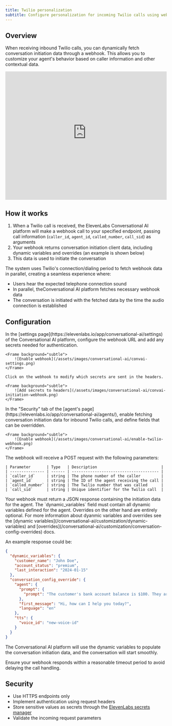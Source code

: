 ```yaml
---
title: Twilio personalization
subtitle: Configure personalization for incoming Twilio calls using webhooks.
---
```


## Overview

When receiving inbound Twilio calls, you can dynamically fetch conversation initiation data through a webhook. This allows you to customize your agent's behavior based on caller information and other contextual data.

<iframe
  width="100%"
  height="400"
  src="https://www.youtube-nocookie.com/embed/cAuSo8qNs-8"
  title="YouTube video player"
  frameborder="0"
  allow="accelerometer; autoplay; clipboard-write; encrypted-media; gyroscope; picture-in-picture; web-share"
  allowfullscreen
></iframe>

## How it works

1. When a Twilio call is received, the ElevenLabs Conversational AI platform will make a webhook call to your specified endpoint, passing call information (`caller_id`, `agent_id`, `called_number`, `call_sid`) as arguments
2. Your webhook returns conversation initiation client data, including dynamic variables and overrides (an example is shown below)
3. This data is used to initiate the conversation

<Tip>

The system uses Twilio's connection/dialing period to fetch webhook data in parallel, creating a
seamless experience where:

- Users hear the expected telephone connection sound
- In parallel, theConversational AI platform fetches necessary webhook data
- The conversation is initiated with the fetched data by the time the audio connection is established

</Tip>

## Configuration

<Steps>

  <Step title="Configure webhook details">
    In the [settings page](https://elevenlabs.io/app/conversational-ai/settings) of the Conversational AI platform, configure the webhook URL and add any
    secrets needed for authentication.

    <Frame background="subtle">
        ![Enable webhook](/assets/images/conversational-ai/convai-settings.png)
    </Frame>

    Click on the webhook to modify which secrets are sent in the headers.

    <Frame background="subtle">
        ![Add secrets to headers](/assets/images/conversational-ai/convai-initiation-webhook.png)
    </Frame>

  </Step>

  <Step title="Enable fetching conversation initiation data">
    In the "Security" tab of the [agent's page](https://elevenlabs.io/app/conversational-ai/agents/), enable fetching conversation initiation data for inbound Twilio calls, and define fields that can be overridden.

    <Frame background="subtle">
        ![Enable webhook](/assets/images/conversational-ai/enable-twilio-webhook.png)
    </Frame>

  </Step>

  <Step title="Implement the webhook endpoint to receive Twilio data">
    The webhook will receive a POST request with the following parameters:

    | Parameter       | Type   | Description                            |
    | --------------- | ------ | -------------------------------------- |
    | `caller_id`     | string | The phone number of the caller         |
    | `agent_id`      | string | The ID of the agent receiving the call |
    | `called_number` | string | The Twilio number that was called      |
    | `call_sid`      | string | Unique identifier for the Twilio call  |

  </Step>

  <Step title="Return conversation initiation client data">
   Your webhook must return a JSON response containing the initiation data for the agent.
  <Info>
    The `dynamic_variables` field must contain all dynamic variables defined for the agent. Overrides
    on the other hand are entirely optional. For more information about dyanmic variables and
    overrides see the [dynamic variables](/conversational-ai/customization/dynamic-variables) and
    [overrides](/conversational-ai/customization/conversation-config-overrides) docs.
  </Info>

An example response could be:

```json
{
  "dynamic_variables": {
    "customer_name": "John Doe",
    "account_status": "premium",
    "last_interaction": "2024-01-15"
  },
  "conversation_config_override": {
    "agent": {
      "prompt": {
        "prompt": "The customer's bank account balance is $100. They are based in San Francisco."
      },
      "first_message": "Hi, how can I help you today?",
      "language": "en"
    },
    "tts": {
      "voice_id": "new-voice-id"
    }
  }
}
```

  </Step>
</Steps>

The Conversational AI platform will use the dynamic variables to populate the conversation initiation data, and the conversation will start smoothly.

<Warning>
  Ensure your webhook responds within a reasonable timeout period to avoid delaying the call
  handling.
</Warning>

## Security

- Use HTTPS endpoints only
- Implement authentication using request headers
- Store sensitive values as secrets through the [ElevenLabs secrets manager](https://elevenlabs.io/app/conversational-ai/settings)
- Validate the incoming request parameters

